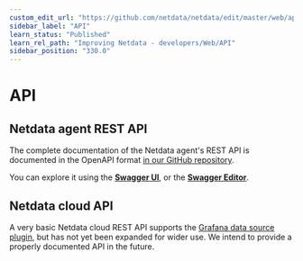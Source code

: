 ```yaml
---
custom_edit_url: "https://github.com/netdata/netdata/edit/master/web/api/README.md"
sidebar_label: "API"
learn_status: "Published"
learn_rel_path: "Improving Netdata - developers/Web/API"
sidebar_position: "330.0"
---
```

# API

## Netdata agent REST API

The complete documentation of the Netdata agent's REST API is documented in the OpenAPI format [in our GitHub repository](https://raw.githubusercontent.com/netdata/netdata/master/web/api/netdata-swagger.yaml). 

You can explore it using the **[Swagger UI](https://learn.netdata.cloud/api)**, or the **[Swagger Editor](https://editor.swagger.io/?url=https://raw.githubusercontent.com/netdata/netdata/master/web/api/netdata-swagger.yaml)**.

## Netdata cloud API

A very basic Netdata cloud REST API supports the [Grafana data source plugin](/docs/exporting-data/grafana-data-source-plugin), 
but has not yet been expanded for wider use. We intend to provide a properly documented API in the future.
